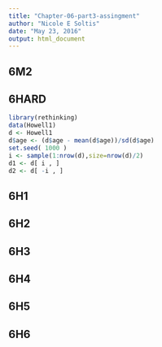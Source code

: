 ```yaml
---
title: "Chapter-06-part3-assingment"
author: "Nicole E Soltis"
date: "May 23, 2016"
output: html_document
---
```


## 6M2

## 6HARD

```r
library(rethinking)
data(Howell1)
d <- Howell1
d$age <- (d$age - mean(d$age))/sd(d$age)
set.seed( 1000 )
i <- sample(1:nrow(d),size=nrow(d)/2)
d1 <- d[ i , ]
d2 <- d[ -i , ]
```

## 6H1

## 6H2

## 6H3

## 6H4

## 6H5

## 6H6